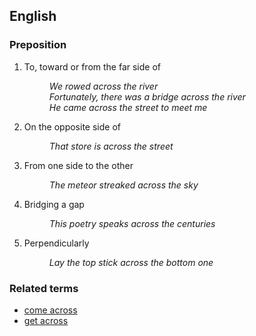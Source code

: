 == English ==

=== Preposition ===

# To, toward or from the far side of
#: ''We rowed across the river''
#: ''Fortunately, there was a bridge across the river''
#: ''He came across the street to meet me''
# On the opposite side of
#: ''That store is across the street''
# From one side to the other
#: ''The meteor streaked across the sky''
# Bridging a gap
#: ''This poetry speaks across the centuries''
# Perpendicularly
#: ''Lay the top stick across the bottom one''

=== Related terms ===

*[[come across]]
*[[get across]]